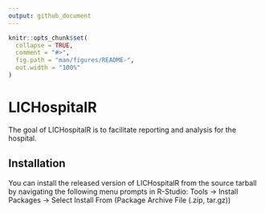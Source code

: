 ```yaml
---
output: github_document
---
```


<!-- README.md is generated from README.Rmd. Please edit that file -->

```r
knitr::opts_chunk$set(
  collapse = TRUE,
  comment = "#>",
  fig.path = "man/figures/README-",
  out.width = "100%"
)
```

# LICHospitalR

<!-- badges: start -->
<!-- badges: end -->

The goal of LICHospitalR is to facilitate reporting and analysis for the hospital.

## Installation

You can install the released version of LICHospitalR from the source tarball by
navigating the following menu prompts in R-Studio:
Tools -> Install Packages -> Select Install From (Package Archive File (.zip, tar.gz))

